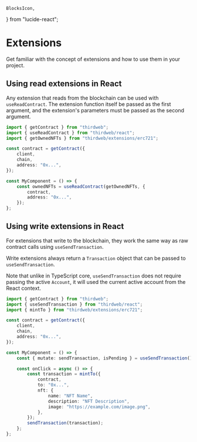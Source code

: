 	BlocksIcon,
} from "lucide-react";

# Extensions

Get familiar with the concept of extensions and how to use them in your project.

<ArticleIconCard
	title="Understanding Extensions"
	description="Learn how to use extensions in your project"
	icon={BlocksIcon}
	href="/typescript/v5/extensions"
/>

## Using read extensions in React

Any extension that reads from the blockchain can be used with `useReadContract`. The extension function itself be passed as the first argument, and the extension's parameters must be passed as the second argument.

```ts
import { getContract } from "thirdweb";
import { useReadContract } from "thirdweb/react";
import { getOwnedNFTs } from "thirdweb/extensions/erc721";

const contract = getContract({
	client,
	chain,
	address: "0x...",
});

const MyComponent = () => {
	const ownedNFTs = useReadContract(getOwnedNFTs, {
		contract,
		address: "0x...",
	});
};
```

## Using write extensions in React

For extensions that write to the blockchain, they work the same way as raw contract calls using `useSendTransaction`.

Write extensions always return a `Transaction` object that can be passed to `useSendTransaction`.

Note that unlike in TypeScript core, `useSendTransaction` does not require passing the active `Account`, it will used the current active account from the React context.

```ts
import { getContract } from "thirdweb";
import { useSendTransaction } from "thirdweb/react";
import { mintTo } from "thirdweb/extensions/erc721";

const contract = getContract({
	client,
	chain,
	address: "0x...",
});

const MyComponent = () => {
	const { mutate: sendTransaction, isPending } = useSendTransaction();

	const onClick = async () => {
		const transaction = mintTo({
			contract,
			to: "0x...",
			nft: {
				name: "NFT Name",
				description: "NFT Description",
				image: "https://example.com/image.png",
			},
		});
		sendTransaction(transaction);
	};
};
```
